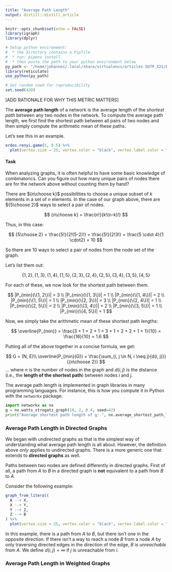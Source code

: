 ```yaml
---
title: "Average Path Length"
output: distill::distill_article
---
```


```r
knitr::opts_chunk$set(echo = FALSE)
library(igraph)
library(dplyr)

# Setup python environment:
#  * the directory contains a Pipfile
#  * run: pipenv install
#  * then paste the path to your python environment below
py_path <- "/home/johannes/.local/share/virtualenvs/articles-5D7P_X21/bin/python"
library(reticulate)
use_python(py_path)

# Set random seed for reproducibility
set.seed(420)
```

[ADD RATIONALE FOR WHY THIS METRIC MATTERS]

The **average path length** of a network is the average length of the *shortest path* between any two nodes in the network.
To compute the average path length, we first find the shortest path between all pairs of two nodes and then simply compute the arithmetic mean of these paths.

Let's see this in an example.

```r
erdos.renyi.game(5, 0.5) %>% 
  plot(vertex.size = 25, vertex.color = "black", vertex.label.color = "white")
```


#### Task

When analyzing graphs, it is often helpful to have some basic knowledge of combinatorics.
Can you figure out how many unique pairs of nodes there are for the network above without counting them by hand?


There are ${n\choose k}$ possibilities to choose a unique subset of $k$ elements in a set of $n$ elements.
In the case of our graph above, there are ${5\choose 2}$ ways to select a pair of nodes.

$$
{n\choose k} = \frac{n!}{k!(n-k)!}
$$

Thus, in this case:

$$
{5\choose 2} = \frac{5!}{2!(5-2)!} = \frac{5!}{2!3!} = \frac{5 \cdot 4}{1 \cdot2} = 10
$$

So there are $10$ ways to select a pair of nodes from the node set of the graph.

Let's list them out:

$$
\{1, 2\}, \{1, 3\}, \{1, 4\}, \{1, 5\}, \{2, 3\}, \{2, 4\}, \{2, 5\}, \{3, 4\}, \{3, 5\}, \{4, 5\}
$$

For each of these, we now look for the shortest path between them.

$$
|P_{min}(\{1, 2\})| = 3 \\
|P_{min}(\{1, 3\})| = 1 \\
|P_{min}(\{1, 4\})| = 2 \\
|P_{min}(\{1, 5\})| = 1 \\
|P_{min}(\{2, 3\})| = 3 \\
|P_{min}(\{2, 4\})| = 1 \\
|P_{min}(\{2, 5\})| = 2 \\
|P_{min}(\{3, 4\})| = 2 \\
|P_{min}(\{3, 5\})| = 1 \\
|P_{min}(\{4, 5\})| = 1
$$

Now, we simply take the arithmetic mean of these shortest path lengths:

$$
\overline{P_{min}} = \frac{3 + 1 + 2 + 1 + 3 + 1 + 2 + 2 + 1 + 1}{10} = \frac{16}{10} = 1.6
$$

Putting all of the above together in a concise formula, we get:

$$
G = (N, E)\\
\overline{P_{min}(G)} = \frac{\sum_{i, j \in N, i \neq j}{d(i, j)}}{{n\choose 2}}
$$
... where $n$ is the number of nodes in the graph and $d(i, j)$ is the distance (i.e., the **length of the shortest path**) between nodes $i$ and $j$.

The average path length is implemented in graph libraries in many programming languages.
For instance, this is how you compute it in Python with the `networkx` package:

```python
import networkx as nx
g = nx.watts_strogatz_graph(10, 2, 0.4, seed=42)
print("Average shortest path length of g: ", nx.average_shortest_path_length(g))
```



### Average Path Length in Directed Graphs

We began with undirected graphs as that is the simplest way of understanding what average path length is all about.
However, the definition above *only* applies to undirected graphs.
There is a more generic one that extends to **directed graphs** as well.

Paths between two nodes are defined differently in directed graphs.
First of all, a path from $A$ to $B$ in a directed graph is **not** equivalent to a path from $B$ to $A$.

Consider the following example:

```r
graph_from_literal(
  A --+ X,
  X --+ Y,
  Y --+ Z,
  Z --+ B
) %>% 
  plot(vertex.size = 25, vertex.color = "black", vertex.label.color = "white")
```

In this example, there is a path from $A$ to $B$, but there isn't one in the opposite direction.
If there isn't a way to reach a node $B$ from a node $A$ by only traversing directed edges in the direction of the edge, $B$ is *unreachable* from $A$.
We define $d(i, j) = \infty$ if $j$ is unreachable from $i$.


### Average Path Length in Weighted Graphs
























